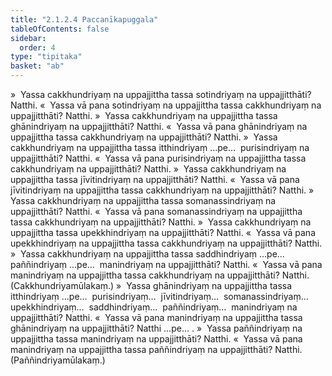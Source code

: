 ```yaml
---
title: "2.1.2.4 Paccanīkapuggala"
tableOfContents: false
sidebar:
  order: 4
type: "tipitaka"
basket: "ab"
---
```



<DynamicBreadcrumb />

<Division number="260">

<Paragraph number="2278">
»  Yassa cakkhundriyaṃ na uppajjittha tassa sotindriyaṃ na uppajjitthāti? Natthi.
</Paragraph>

<Paragraph number="2279">
«  Yassa vā pana sotindriyaṃ na uppajjittha tassa cakkhundriyaṃ na uppajjitthāti? Natthi.
</Paragraph>

<Paragraph number="2280">
»  Yassa cakkhundriyaṃ na uppajjittha tassa ghānindriyaṃ na uppajjitthāti? Natthi.
</Paragraph>

<Paragraph number="2281">
«  Yassa vā pana ghānindriyaṃ na uppajjittha tassa cakkhundriyaṃ na uppajjitthāti? Natthi.
</Paragraph>

<Paragraph number="2282">
»  Yassa cakkhundriyaṃ na uppajjittha tassa itthindriyaṃ …pe…  purisindriyaṃ na uppajjitthāti? Natthi.
</Paragraph>

<Paragraph number="2283">
«  Yassa vā pana purisindriyaṃ na uppajjittha tassa cakkhundriyaṃ na uppajjitthāti? Natthi.
</Paragraph>

<Paragraph number="2284">
»  Yassa cakkhundriyaṃ na uppajjittha tassa jīvitindriyaṃ na uppajjitthāti? Natthi.
</Paragraph>

<Paragraph number="2285">
«  Yassa vā pana jīvitindriyaṃ na uppajjittha tassa cakkhundriyaṃ na uppajjitthāti? Natthi.
</Paragraph>

<Paragraph number="2286">
»  Yassa cakkhundriyaṃ na uppajjittha tassa somanassindriyaṃ na uppajjitthāti? Natthi.
</Paragraph>

<Paragraph number="2287">
«  Yassa vā pana somanassindriyaṃ na uppajjittha tassa cakkhundriyaṃ na uppajjitthāti? Natthi.
</Paragraph>

<Paragraph number="2288">
»  Yassa cakkhundriyaṃ na uppajjittha tassa upekkhindriyaṃ na uppajjitthāti? Natthi.
</Paragraph>

<Paragraph number="2289">
«  Yassa vā pana upekkhindriyaṃ na uppajjittha tassa cakkhundriyaṃ na uppajjitthāti? Natthi.
</Paragraph>

<Paragraph number="2290">
»  Yassa cakkhundriyaṃ na uppajjittha tassa saddhindriyaṃ …pe…  paññindriyaṃ …pe…  manindriyaṃ na uppajjitthāti? Natthi.
</Paragraph>

<Paragraph number="2291">
«  Yassa vā pana manindriyaṃ na uppajjittha tassa cakkhundriyaṃ na uppajjitthāti? Natthi. (Cakkhundriyamūlakaṃ.)
</Paragraph>

</Division>
<Division number="261">

<Paragraph number="2292">
»  Yassa ghānindriyaṃ na uppajjittha tassa itthindriyaṃ …pe…  purisindriyaṃ…  jīvitindriyaṃ…  somanassindriyaṃ…  upekkhindriyaṃ…  saddhindriyaṃ…  paññindriyaṃ…  manindriyaṃ na uppajjitthāti? Natthi.
</Paragraph>

<Paragraph number="2293">
«  Yassa vā pana manindriyaṃ na uppajjittha tassa ghānindriyaṃ na uppajjitthāti? Natthi …pe… .
</Paragraph>

</Division>
<Division number="262">

<Paragraph number="2294">
»  Yassa paññindriyaṃ na uppajjittha tassa manindriyaṃ na uppajjitthāti? Natthi.
</Paragraph>

<Paragraph number="2295">
«  Yassa vā pana manindriyaṃ na uppajjittha tassa paññindriyaṃ na uppajjitthāti? Natthi. (Paññindriyamūlakaṃ.)
</Paragraph>
</Division>